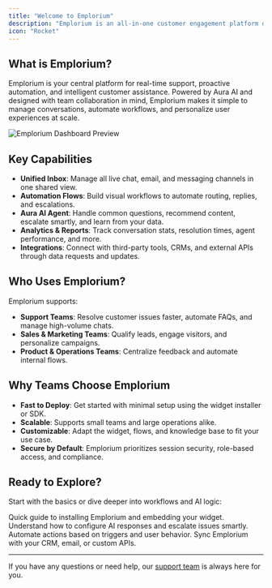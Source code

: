 ```yaml
---
title: "Welcome to Emplorium"
description: "Emplorium is an all-in-one customer engagement platform designed to simplify and enhance communication between businesses and their customers. Seamlessly manage conversations, automate workflows, and integrate powerful AI capabilities to deliver exceptional customer experiences."
icon: "Rocket"
---
```


## What is Emplorium?

Emplorium is your central platform for real-time support, proactive automation, and intelligent customer assistance. Powered by Aura AI and designed with team collaboration in mind, Emplorium makes it simple to manage conversations, automate workflows, and personalize user experiences at scale.

<img
  src="/images/Homepage-DefaultView.png"
  alt="Emplorium Dashboard Preview"
  title="Emplorium Dashboard Preview"
  className="my-6 mx-auto"
/>

## Key Capabilities

- **Unified Inbox**: Manage all live chat, email, and messaging channels in one shared view.
- **Automation Flows**: Build visual workflows to automate routing, replies, and escalations.
- **Aura AI Agent**: Handle common questions, recommend content, escalate smartly, and learn from your data.
- **Analytics & Reports**: Track conversation stats, resolution times, agent performance, and more.
- **Integrations**: Connect with third-party tools, CRMs, and external APIs through data requests and updates.

## Who Uses Emplorium?

Emplorium supports:

- **Support Teams**: Resolve customer issues faster, automate FAQs, and manage high-volume chats.
- **Sales & Marketing Teams**: Qualify leads, engage visitors, and personalize campaigns.
- **Product & Operations Teams**: Centralize feedback and automate internal flows.

## Why Teams Choose Emplorium

- **Fast to Deploy**: Get started with minimal setup using the widget installer or SDK.
- **Scalable**: Supports small teams and large operations alike.
- **Customizable**: Adapt the widget, flows, and knowledge base to fit your use case.
- **Secure by Default**: Emplorium prioritizes session security, role-based access, and compliance.

## Ready to Explore?

Start with the basics or dive deeper into workflows and AI logic:

<CardGroup cols={2}>
  <Card title="Set Up Emplorium" icon="wand-magic-sparkles" href="quickSetup">
    Quick guide to installing Emplorium and embedding your widget.
  </Card>
  <Card title="Learn About Aura AI" icon="robot" href="/features/auraai">
    Understand how to configure AI responses and escalate issues smartly.
  </Card>
  <Card title="Create Your First Flow" icon="bolt" href="/features/Flows">
    Automate actions based on triggers and user behavior.
  </Card>
  <Card title="Connect Your Tools" icon="plug" href="/features/integrations">
    Sync Emplorium with your CRM, email, or custom APIs.
  </Card>
</CardGroup>

---

If you have any questions or need help, our [support team](#open-widget-emp) is always here for you.
